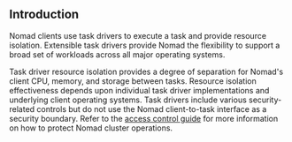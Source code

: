 ## Introduction

Nomad clients use task drivers to execute a task and provide resource isolation.
Extensible task drivers provide Nomad the flexibility to support a broad
set of workloads across all major operating systems.

Task driver resource isolation provides a degree of separation for Nomad's
client CPU, memory, and storage between tasks. Resource isolation effectiveness
depends upon individual task driver implementations and underlying client
operating systems. Task drivers include various security-related controls but do
not use the Nomad client-to-task interface as a security boundary. Refer to the
[access control guide](/nomad/tutorials/access-control) for more information on
how to protect Nomad cluster operations.

